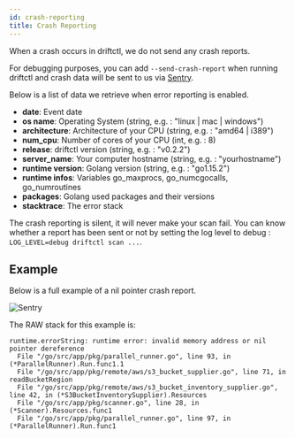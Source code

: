 ```yaml
---
id: crash-reporting
title: Crash Reporting
---
```


When a crash occurs in driftctl, we do not send any crash reports.

For debugging purposes, you can add `--send-crash-report` when running driftctl and crash data will be sent to us via [Sentry](https://sentry.io).

Below is a list of data we retrieve when error reporting is enabled.

- **date**: Event date
- **os name**: Operating System (string, e.g. : "linux | mac | windows")
- **architecture**: Architecture of your CPU (string, e.g. : "amd64 | i389")
- **num_cpu**: Number of cores of your CPU (int, e.g. : 8)
- **release**: driftctl version (string, e.g. : "v0.2.2")
- **server_name**: Your computer hostname (string, e.g. : "yourhostname")
- **runtime version**: Golang version (string, e.g. : "go1.15.2")
- **runtime infos**: Variables go_maxprocs, go_numcgocalls, go_numroutines
- **packages**: Golang used packages and their versions
- **stacktrace**: The error stack

The crash reporting is silent, it will never make your scan fail. You can know whether a report has been sent or not by setting the log level to debug : `LOG_LEVEL=debug driftctl scan ...`.

## Example

Below is a full example of a nil pointer crash report.

![Sentry](../../assets/sentry.png)

The RAW stack for this example is:

```console
runtime.errorString: runtime error: invalid memory address or nil pointer dereference
  File "/go/src/app/pkg/parallel_runner.go", line 93, in (*ParallelRunner).Run.func1.1
  File "/go/src/app/pkg/remote/aws/s3_bucket_supplier.go", line 71, in readBucketRegion
  File "/go/src/app/pkg/remote/aws/s3_bucket_inventory_supplier.go", line 42, in (*S3BucketInventorySupplier).Resources
  File "/go/src/app/pkg/scanner.go", line 28, in (*Scanner).Resources.func1
  File "/go/src/app/pkg/parallel_runner.go", line 97, in (*ParallelRunner).Run.func1
```
